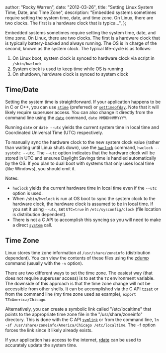 
  author: "Rocky Warren",
  date: "2012-03-26",
  title: "Setting Linux System Time, Date, and Time Zone",
  description:
    "Embedded systems sometimes require setting the system time, date, and time zone. On Linux, there are two clocks. The first is a hardware clock that is typica...",
};


Embedded systems sometimes require setting the system time, date, and time zone. On Linux, there are two clocks. The first is a hardware clock that is typically battery-backed and always running. The OS is in charge of the second, known as the system clock. The typical life-cycle is as follows:

1. On Linux boot, system clock is synced to hardware clock via script in `/sbin/hwclock`
1. System clock is used to keep time while OS is running
1. On shutdown, hardware clock is synced to system clock

## Time/Date

Setting the system time is straightforward. If your application happens to be in C or C++, you can use [`stime`](https://linux.die.net/man/2/stime) (preferred) or [`settimeofday`](https://linux.die.net/man/2/settimeofday). Note that it will likely require superuser access. You can also change it directly from the command line using the [`date`](https://linux.die.net/man/1/date) command, `date MMDDHHMMYYYY`.

Running `date` or `date --utc` yields the current system time in local time and Coordinated Universal Time (UTC) respectively.

To manually sync the hardware clock to the new system clock value (rather than waiting until Linux shuts down), use the [`hwclock`](https://linux.die.net/man/8/hwclock) command, `hwclock --systohc --utc`. The `--utc` option indicates that the hardware clock will be stored in UTC and ensures Daylight Savings time is handled automatically by the OS. If you plan to dual boot with systems that only uses local time (like Windows), you should omit it.

Notes:

- `hwclock` yields the current hardware time in local time even if the `--utc` option is used.
- When `/sbin/hwclock` is run at OS boot to sync the system clock to the hardware clock, the hardware clock is assumed to be in local time. If you set it using `--utc`, set `UTC=true` in `/etc/sysconfig/clock` (file location is distribution dependent).
- There is not a C API to accomplish this syncing so you will need to make a direct [`system`](https://linux.die.net/man/3/system) call.

## Time Zone

Linux stores time zone information at `/usr/share/zoneinfo` (distribution dependent). You can view the contents of these files using the [zdump](https://linux.die.net/man/8/zdump) command (usually with the `-v` option).

There are two different ways to set the time zone. The easiest way (that does not require superuser access) is to set the `TZ` environment variable. The downside of this approach is that the time zone change will not be accessible from other shells. It can be accomplished via the C API [`tzset`](https://linux.die.net/man/3/tzset) or from the command line (my time zone used as example), `export TZ=America/Chicago`.

Alternatively, you can create a symbolic link called "/etc/localtime" that points to the appropriate time zone file in the "/usr/share/zoneinfo" directory. This is done with the C API [`symlink`](https://linux.die.net/man/3/symlink) or from the command line, `ln -sf /usr/share/zoneinfo/America/Chicago /etc/localtime`. The `-f` option forces the link since it likely already exists.

If your application has access to the internet, [rdate](https://linux.die.net/man/1/rdate) can be used to accurately update the system time.

